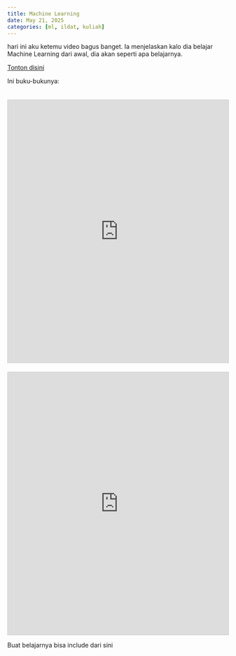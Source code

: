```yaml
---
title: Machine Learning
date: May 21, 2025
categories: [ml, ildat, kuliah]
---
```


hari ini aku ketemu video bagus banget. Ia menjelaskan kalo dia belajar Machine Learning dari awal, dia akan seperti apa belajarnya. 


```{=html}
<a href="https://www.youtube.com/watch?v=_xIwjmCH6D4&ab_channel=BorisMeinardus" 
   target="_blank" 
   class="btn btn-primary">
  Tonton disini
</a>
```
Ini buku-bukunya:

::: {.callout-note title="Understand Deep Learning" collapse="true"}

```{=html}
<iframe
  src="https://drive.google.com/file/d/1FynZOA8hr6M-AL3_I4vYZkdLiCh2PG8-/preview"
  width="100%"
  height="600"
  allow="autoplay"
  style="border: 1px solid #ccc; margin-top: 20px;"
>Browser Anda tidak mendukung iframe.
<a href="https://drive.google.com/uc?export=download&id=1FynZOA8hr6M-AL3_I4vYZkdLiCh2PG8-">Download PDF</a>.
</iframe>
```
:::

::: {.callout-note title="Math behind machine learning" collapse="true"}

```{=html}
<iframe
  src="https://drive.google.com/file/d/170Gbz2hTPbi1Jj9YpovOsuTlglgLx5cD/preview"
  width="100%"
  height="600"
  allow="autoplay"
  style="border: 1px solid #ccc; margin-top: 20px;"
>Browser Anda tidak mendukung iframe.
<a href="https://drive.google.com/uc?export=download&id=170Gbz2hTPbi1Jj9YpovOsuTlglgLx5cD">Download PDF</a>.
</iframe>
```

:::


Buat belajarnya bisa include dari sini
